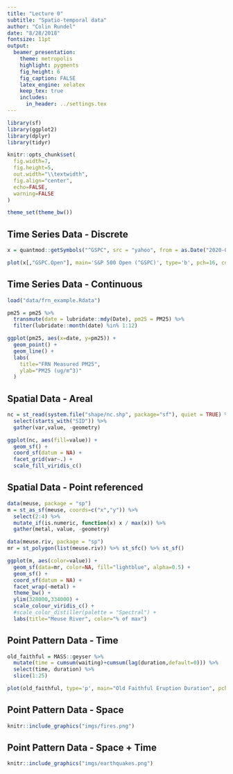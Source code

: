 ```yaml
---
title: "Lecture 0" 
subtitle: "Spatio-temporal data"
author: "Colin Rundel"
date: "8/28/2018"
fontsize: 11pt
output: 
  beamer_presentation:
    theme: metropolis
    highlight: pygments
    fig_height: 6
    fig_caption: FALSE
    latex_engine: xelatex
    keep_tex: true
    includes:
      in_header: ../settings.tex
---
```


```r
library(sf)
library(ggplot2)
library(dplyr)
library(tidyr)
```

```r
knitr::opts_chunk$set(
  fig.width=7,
  fig.height=5,
  out.width="\\textwidth",
  fig.align="center",
  echo=FALSE,
  warning=FALSE
)

theme_set(theme_bw())
```


## Time Series Data - Discrete
    
```r
x = quantmod::getSymbols("^GSPC", src = "yahoo", from = as.Date("2020-01-01"), auto.assign = FALSE)

plot(x[,"GSPC.Open"], main='S&P 500 Open (^GSPC)', type='b', pch=16, col="black")
```

## Time Series Data - Continuous
  
```r
load("data/frn_example.Rdata")

pm25 = pm25 %>% 
  transmute(date = lubridate::mdy(Date), pm25 = PM25) %>%
  filter(lubridate::month(date) %in% 1:12)

ggplot(pm25, aes(x=date, y=pm25)) +
  geom_point() +
  geom_line() +
  labs(
    title="FRN Measured PM25",
    ylab="PM25 (ug/m^3)"
  )
```


## Spatial Data - Areal
    
```r
nc = st_read(system.file("shape/nc.shp", package="sf"), quiet = TRUE) %>%
  select(starts_with("SID")) %>%
  gather(var,value, -geometry)

ggplot(nc, aes(fill=value)) +
  geom_sf() +
  coord_sf(datum = NA) +
  facet_grid(var~.) +
  scale_fill_viridis_c()
```

## Spatial Data - Point referenced
    
```r
data(meuse, package = "sp")
m = st_as_sf(meuse, coords=c("x","y")) %>% 
  select(2:4) %>%
  mutate_if(is.numeric, function(x) x / max(x)) %>%
  gather(metal, value, -geometry)

data(meuse.riv, package = "sp")
mr = st_polygon(list(meuse.riv)) %>% st_sfc() %>% st_sf()

ggplot(m, aes(color=value)) +
  geom_sf(data=mr, color=NA, fill="lightblue", alpha=0.5) +
  geom_sf() +
  coord_sf(datum = NA) +
  facet_wrap(~metal) + 
  theme_bw() +
  ylim(328000,334000) +
  scale_colour_viridis_c() +
  #scale_color_distiller(palette = "Spectral") +
  labs(title="Meuse River", color="% of max")
```

## Point Pattern Data - Time
   
```r
old_faithful = MASS::geyser %>% 
  mutate(time = cumsum(waiting)+cumsum(lag(duration,default=0))) %>% 
  select(time, duration) %>% 
  slice(1:25)

plot(old_faithful, type='p', main="Old Faithful Eruption Duration", pch=16)
```


## Point Pattern Data - Space
    
```r
knitr::include_graphics("imgs/fires.png")
```


## Point Pattern Data - Space + Time
        
```r
knitr::include_graphics("imgs/earthquakes.png")
```


